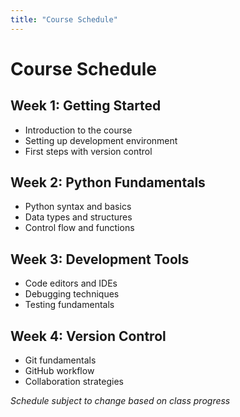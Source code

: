 ```yaml
---
title: "Course Schedule"
---
```


# Course Schedule

## Week 1: Getting Started
- Introduction to the course
- Setting up development environment
- First steps with version control

## Week 2: Python Fundamentals
- Python syntax and basics
- Data types and structures
- Control flow and functions

## Week 3: Development Tools
- Code editors and IDEs
- Debugging techniques
- Testing fundamentals

## Week 4: Version Control
- Git fundamentals
- GitHub workflow
- Collaboration strategies

*Schedule subject to change based on class progress*
